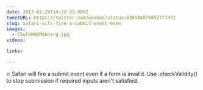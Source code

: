 ```yaml
---
date: 2017-02-28T14:32:33.000Z
tweetURL: https://twitter.com/wesbos/status/836584879852777472
slug: safari-will-fire-a-submit-event-even
images:
  - C5wlbRHVMAAnxrg.jpg
videos:

links:

---
```

🔥 Safari will fire a submit event even if a form is invalid. Use .checkValidity() to stop submission if required inputs aren't satisfied.
